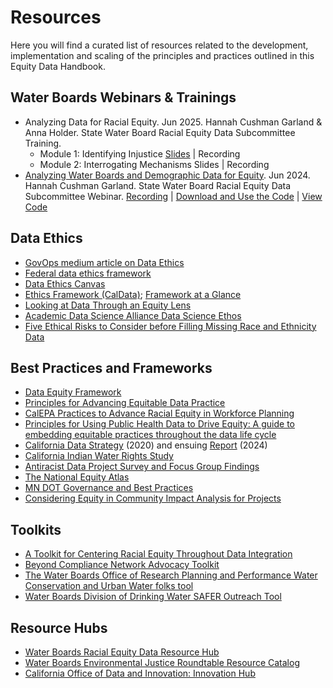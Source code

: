 # Resources

Here you will find a curated list of resources related to the development, implementation and scaling of the principles and practices outlined in this Equity Data Handbook.

## Water Boards Webinars & Trainings

-   Analyzing Data for Racial Equity. Jun 2025. Hannah Cushman Garland & Anna Holder. State Water Board Racial Equity Data Subcommittee Training.
    -   Module 1: Identifying Injustice [Slides](https://cawaterboarddatacenter.github.io/equity-data-handbook-training/modules/identifying-injustice#/title-slide) \| Recording
    -   Module 2: Interrogating Mechanisms Slides \| Recording
-   [Analyzing Water Boards and Demographic Data for Equity](https://cawaterboards.sharepoint.com/:b:/r/sites/WB-OPP-EJRoundtable/Materials/Racial%20Equity%20Data%20Subcommittee/Webinars/Demo%20Webinar%20with%20DataMade%20Coaches_25June24/Hannah%27s%20slides%20on%20racial%20equity%20data%20analysis.pdf?csf=1&web=1&e=eNCc0K). Jun 2024. Hannah Cushman Garland. State Water Board Racial Equity Data Subcommittee Webinar. [Recording](https://cawaterboards.sharepoint.com/:v:/r/sites/WB-OPP-EJRoundtable/Materials/Racial%20Equity%20Data%20Subcommittee/Webinars/Demo%20Webinar%20with%20DataMade%20Coaches_25June24/DataMade%20Webinar%20Recording_25June24.mp4?csf=1&web=1&e=oOuGyf) \| [Download and Use the Code](https://drive.google.com/file/d/1yva-EE0JyQna4c5RN73TJ7F0YUIRTXCI/view?usp=sharing) \| [View Code](https://datamade.github.io/waterboard-coaching/)

## Data Ethics

-   [GovOps medium article on Data Ethics](https://medium.com/caldata/practical-data-ethics-summary-of-what-were-learning-24d0e9d89cd0)
-   [Federal data ethics framework](https://resources.data.gov/assets/documents/fds-data-ethics-framework.pdf)
-   [Data Ethics Canvas](https://directory.civictech.guide/listing/the-odis-data-ethics-canvas)
-   [Ethics Framework (CalData)](https://medium.com/caldata/practical-data-ethics-summary-of-what-were-learning-24d0e9d89cd0); [Framework at a Glance](https://drive.google.com/file/d/14Hl6i2w3CImqrzLLYuB27PFD6DNdzdHX/view)
-   [Looking at Data Through an Equity Lens](https://ascd.org/el/articles/looking-at-data-through-an-equity-lens)
-   [Academic Data Science Alliance Data Science Ethos](https://ethos.academicdatascience.org/)
-   [Five Ethical Risks to Consider before Filling Missing Race and Ethnicity Data](https://www.urban.org/sites/default/files/publication/103830/five-ethical-risks-to-consider-before-filling-missing-race-and-ethnicity-data-workshop-findings_0.pdf)

## Best Practices and Frameworks

-   [Data Equity Framework](https://weallcount.com/the-data-process/)
-   [Principles for Advancing Equitable Data Practice](https://www.urban.org/sites/default/files/publication/102346/principles-for-advancing-equitable-data-practice.pdf)
-   [CalEPA Practices to Advance Racial Equity in Workforce Planning](https://calepa.ca.gov/wp-content/uploads/sites/6/2021/11/Practices-to-Advance-Racial-Equity-in-Workforce-Planning.sw_.jh_.pdf?emrc=175a3b)
-   [Principles for Using Public Health Data to Drive Equity: A guide to embedding equitable practices throughout the data life cycle](https://www.cdcfoundation.org/data-equity-principles?inline)
-   [California Data Strategy](https://innovation.ca.gov/pdf/CalData_Californias_Data_Strategy_2020.pdf) (2020) and ensuing [Report](https://innovation.ca.gov/reports/data-strategy-report-2024/) (2024)
-   [California Indian Water Rights Study](https://water.calindian.org/)
-   [Antiracist Data Project Survey and Focus Group Findings](https://cssp.org/wp-content/uploads/2021/09/Our-Identities-Ourselves-Project-Infographic-FINAL.pdf)
-   [The National Equity Atlas](https://nationalequityatlas.org/)
-   [MN DOT Governance and Best Practices](https://github.com/user-attachments/files/16605638/MnDOT.Governance.and.Best.Practices.and.User.Requirements.1.docx)
-   [Considering Equity in Community Impact Analysis for Projects](https://dot.ca.gov/-/media/dot-media/programs/environmental-analysis/documents/ser/equity-guidance-a11y.pdf)

## Toolkits

-   [A Toolkit for Centering Racial Equity Throughout Data Integration](https://aisp.upenn.edu/resource-article/a-toolkit-for-centering-racial-equity-throughout-data-integration/)
-   [Beyond Compliance Network Advocacy Toolkit](https://beyondcompliance.pubpub.org/pub/c90gqevm/release/2)
-   [The Water Boards Office of Research Planning and Performance Water Conservation and Urban Water folks tool](%3Chttps://www.waterboards.ca.gov/water_issues/programs/conservation_portal/water-use-explorer/)
-   [Water Boards Division of Drinking Water SAFER Outreach Tool](https://gispublic.waterboards.ca.gov/portal/apps/webappviewer/index.html?id=70d27423735e45d6b037b7fbaea9a6a6)

## Resource Hubs

-   [Water Boards Racial Equity Data Resource Hub](https://gispublic.waterboards.ca.gov/portal/apps/experiencebuilder/template/?data_id=dataSource_14-0%3A10&id=b02e68db0fa7452aad0b08d3c65d4a93)
-   [Water Boards Environmental Justice Roundtable Resource Catalog](https://cawaterboards.sharepoint.com/:w:/r/sites/WB-OPP-EJRoundtable/Materials/Resources/EJRT_Resources%20Catalogue.docx?d=wbf0bd2eff6e943f0ad5c9972554eb1f4&csf=1&web=1&e=b39KxT)
-   [California Office of Data and Innovation: Innovation Hub](https://innovation.ca.gov/)
